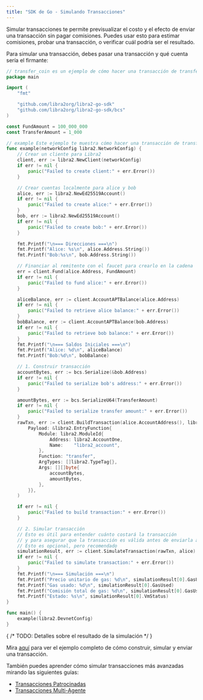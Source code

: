 ```yaml
---
title: "SDK de Go - Simulando Transacciones"
---
```


Simular transacciones te permite previsualizar el costo y el efecto de enviar
una transacción sin pagar comisiones. Puedes usar esto para estimar comisiones, probar una
transacción, o verificar cuál podría ser el resultado.

Para simular una transacción, debes pasar una transacción y qué cuenta
sería el firmante:

```go filename="simulate_a_transaction.go"
// transfer_coin es un ejemplo de cómo hacer una transacción de transferencia de moneda de la manera más simple posible
package main

import (
	"fmt"

	"github.com/libra2org/libra2-go-sdk"
	"github.com/libra2org/libra2-go-sdk/bcs"
)

const FundAmount = 100_000_000
const TransferAmount = 1_000

// example Este ejemplo te muestra cómo hacer una transacción de transferencia de APT de la manera más simple posible
func example(networkConfig libra2.NetworkConfig) {
	// Crear un cliente para Libra2
	client, err := libra2.NewClient(networkConfig)
	if err != nil {
		panic("Failed to create client:" + err.Error())
	}

	// Crear cuentas localmente para alice y bob
	alice, err := libra2.NewEd25519Account()
	if err != nil {
		panic("Failed to create alice:" + err.Error())
	}
	bob, err := libra2.NewEd25519Account()
	if err != nil {
		panic("Failed to create bob:" + err.Error())
	}

	fmt.Printf("\n=== Direcciones ===\n")
	fmt.Printf("Alice: %s\n", alice.Address.String())
	fmt.Printf("Bob:%s\n", bob.Address.String())

	// Financiar al remitente con el faucet para crearlo en la cadena
	err = client.Fund(alice.Address, FundAmount)
	if err != nil {
		panic("Failed to fund alice:" + err.Error())
	}

	aliceBalance, err := client.AccountAPTBalance(alice.Address)
	if err != nil {
		panic("Failed to retrieve alice balance:" + err.Error())
	}
	bobBalance, err := client.AccountAPTBalance(bob.Address)
	if err != nil {
		panic("Failed to retrieve bob balance:" + err.Error())
	}
	fmt.Printf("\n=== Saldos Iniciales ===\n")
	fmt.Printf("Alice: %d\n", aliceBalance)
	fmt.Printf("Bob:%d\n", bobBalance)

	// 1. Construir transacción
	accountBytes, err := bcs.Serialize(&bob.Address)
	if err != nil {
		panic("Failed to serialize bob's address:" + err.Error())
	}

	amountBytes, err := bcs.SerializeU64(TransferAmount)
	if err != nil {
		panic("Failed to serialize transfer amount:" + err.Error())
	}
	rawTxn, err := client.BuildTransaction(alice.AccountAddress(), libra2.TransactionPayload{
		Payload: &libra2.EntryFunction{
			Module: libra2.ModuleId{
				Address: libra2.AccountOne,
				Name:    "libra2_account",
			},
			Function: "transfer",
			ArgTypes: []libra2.TypeTag{},
			Args: [][]byte{
				accountBytes,
				amountBytes,
			},
		}},
	)

	if err != nil {
		panic("Failed to build transaction:" + err.Error())
	}

	// 2. Simular transacción
	// Esto es útil para entender cuánto costará la transacción
	// y para asegurar que la transacción es válida antes de enviarla a la red
	// Esto es opcional, pero recomendado
	simulationResult, err := client.SimulateTransaction(rawTxn, alice)
	if err != nil {
		panic("Failed to simulate transaction:" + err.Error())
	}
	fmt.Printf("\n=== Simulación ===\n")
	fmt.Printf("Precio unitario de gas: %d\n", simulationResult[0].GasUnitPrice)
	fmt.Printf("Gas usado: %d\n", simulationResult[0].GasUsed)
	fmt.Printf("Comisión total de gas: %d\n", simulationResult[0].GasUsed*simulationResult[0].GasUnitPrice)
	fmt.Printf("Estado: %s\n", simulationResult[0].VmStatus)
}

func main() {
	example(libra2.DevnetConfig)
}
```

{ /* TODO: Detalles sobre el resultado de la simulación */ }

Mira [aquí](/build/sdks/go-sdk/building-transactions) para ver el ejemplo completo de cómo construir, simular y enviar una transacción.

También puedes aprender cómo simular transacciones más avanzadas mirando las siguientes guías:

- [Transacciones Patrocinadas](/build/sdks/go-sdk/building-transactions/sponsoring-transactions)
- [Transacciones Multi-Agente](/build/sdks/go-sdk/building-transactions/multi-agent-transactions)
